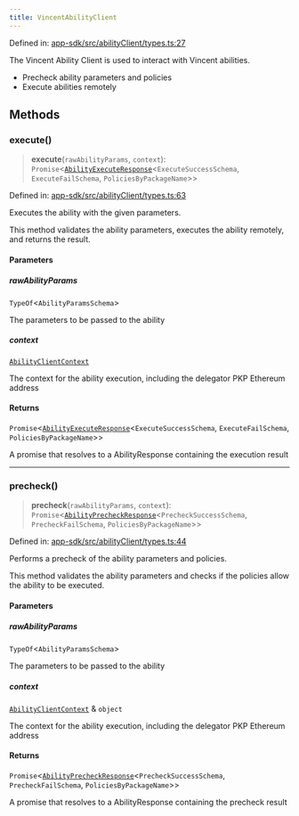 ```yaml
---
title: VincentAbilityClient
---
```


Defined in: [app-sdk/src/abilityClient/types.ts:27](https://github.com/LIT-Protocol/Vincent/blob/4f61b0b06d818c2273457b0cc8a4e68ed21a72ed/packages/libs/app-sdk/src/abilityClient/types.ts#L27)

The Vincent Ability Client is used to interact with Vincent abilities.

- Precheck ability parameters and policies
- Execute abilities remotely

## Methods

### execute()

> **execute**(`rawAbilityParams`, `context`): `Promise`\<[`AbilityExecuteResponse`](/api-reference/app-sdk/abilityClient/type-aliases/AbilityExecuteResponse)\<`ExecuteSuccessSchema`, `ExecuteFailSchema`, `PoliciesByPackageName`\>\>

Defined in: [app-sdk/src/abilityClient/types.ts:63](https://github.com/LIT-Protocol/Vincent/blob/4f61b0b06d818c2273457b0cc8a4e68ed21a72ed/packages/libs/app-sdk/src/abilityClient/types.ts#L63)

Executes the ability with the given parameters.

This method validates the ability parameters, executes the ability remotely, and returns the result.

#### Parameters

##### rawAbilityParams

`TypeOf`\<`AbilityParamsSchema`\>

The parameters to be passed to the ability

##### context

[`AbilityClientContext`](./AbilityClientContext)

The context for the ability execution, including the delegator PKP Ethereum address

#### Returns

`Promise`\<[`AbilityExecuteResponse`](/api-reference/app-sdk/abilityClient/type-aliases/AbilityExecuteResponse)\<`ExecuteSuccessSchema`, `ExecuteFailSchema`, `PoliciesByPackageName`\>\>

A promise that resolves to a AbilityResponse containing the execution result

***

### precheck()

> **precheck**(`rawAbilityParams`, `context`): `Promise`\<[`AbilityPrecheckResponse`](/api-reference/app-sdk/abilityClient/type-aliases/AbilityPrecheckResponse)\<`PrecheckSuccessSchema`, `PrecheckFailSchema`, `PoliciesByPackageName`\>\>

Defined in: [app-sdk/src/abilityClient/types.ts:44](https://github.com/LIT-Protocol/Vincent/blob/4f61b0b06d818c2273457b0cc8a4e68ed21a72ed/packages/libs/app-sdk/src/abilityClient/types.ts#L44)

Performs a precheck of the ability parameters and policies.

This method validates the ability parameters and checks if the policies allow the ability to be executed.

#### Parameters

##### rawAbilityParams

`TypeOf`\<`AbilityParamsSchema`\>

The parameters to be passed to the ability

##### context

[`AbilityClientContext`](./AbilityClientContext) & `object`

The context for the ability execution, including the delegator PKP Ethereum address

#### Returns

`Promise`\<[`AbilityPrecheckResponse`](/api-reference/app-sdk/abilityClient/type-aliases/AbilityPrecheckResponse)\<`PrecheckSuccessSchema`, `PrecheckFailSchema`, `PoliciesByPackageName`\>\>

A promise that resolves to a AbilityResponse containing the precheck result
